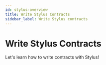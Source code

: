 ```yaml
---
id: stylus-overview
title: Write Stylus Contracts
sidebar_label: Write Stylus contracts
---
```



# Write Stylus Contracts

Let's learn how to write contracts with Stylus!

<div
  style={{
    display: 'grid',
    gridTemplateColumns: 'repeat(auto-fit, minmax(300px, 1fr))',
    gap: '20px',
  }}
>
  <Card title="A gentle introduction" description="Start with the basics of Stylus contracts." href="https://docs.arbitrum.io/stylus/gentle-introduction" />
  <Card title="Quickstart (Rust)" description="Get started quickly with Rust." href="https://docs.arbitrum.io/stylus/quickstart" />
  <Card title="Testnet" description="Explore the testnet environment." href="https://docs.arbitrum.io/stylus/reference/testnet-information" />
  <Card title="Stylus by example" description="Learn Stylus through examples." href="https://stylus-by-example.org" />
  <Card title="Stylus Rust SDK" description="Dive into the Stylus Rust SDK." href="https://docs.arbitrum.io/stylus/reference/rust-sdk-guide" />
  <Card title="Gas, ink and caching" description="Learn about gas, ink, and caching strategies." href="https://docs.arbitrum.io/stylus/concepts/gas-metering" />
  <Card title="CLI tools (cargo-stylus)" description="Master the CLI tools for Stylus." href="/stylus/cli-tools-overview" />
  <Card title="Run a Stylus dev node" description="Set up and run a development node." href="https://docs.arbitrum.io/run-arbitrum-node/run-local-dev-node" />
  <Card
    title="Other supported languages"
    description="Explore other languages supported by Stylus."
    href="https://docs.arbitrum.io/stylus/reference/stylus-sdk"
  />
  <Card title="Troubleshooting" description="Find solutions to common issues." href="https://docs.arbitrum.io/stylus/troubleshooting-building-stylus" />
  <Card title="Source code repository" description="Check out the source code." href="https://github.com/OffchainLabs/stylus" />
  <Card title="Public preview" description="View the public preview of Stylus." href="https://docs.arbitrum.io/stylus/concepts/public-preview-expectations" />
</div>
